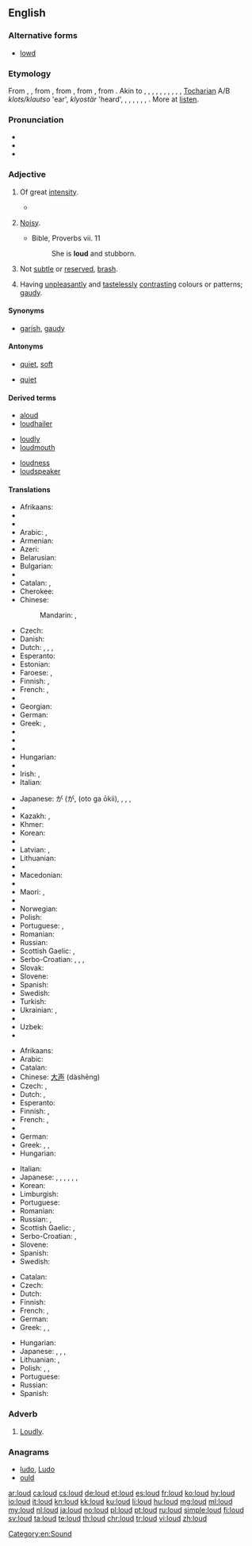 {{also|Loud}}
==English==

===Alternative forms===
* [[lowd]] {{qualifier|obsolete}}

===Etymology===
From {{etyl|enm|en}} {{term|loud|lang=enm}}, {{term|lud|lang=enm}}, from {{etyl|ang|en}} {{m|ang|hlūd||loud, noisy, sounding, sonorous}}, from {{etyl|gem-pro|en}} {{m|gem-pro|*hlūþaz||heard}}, from {{etyl|ine-pro|en}} {{m|ine-pro|*ḱlewtos||heard, famous}}, from {{etyl|ine-pro|en}} {{m|ine-pro|*ḱlew-||to hear}}. Akin to {{etyl|sco|-}} {{term|loud|lang=sco}}, {{term|lowd||loud|lang=sco}}, {{etyl|fy|-}} {{term|lûd||loud|lang=fy}}, {{etyl|nl|-}} {{term|luid||loud|lang=nl}}, {{etyl|nds|-}} {{term|lud||loud|lang=nds}}, {{etyl|de|-}} {{term|laut||loud|lang=de}}, {{etyl|ga|-}} {{term|clú||repute|lang=ga}}, {{etyl|cy|-}} {{term|clywed||heard|lang=cy}}, {{term|clod||praise|lang=cy}}, {{etyl|la|-}} {{term|inclutus||famous|lang=la}}, [[Tocharian]] A/B ''klots/klautso'' 'ear', ''klyostär'' 'heard', {{etyl|grc|-}} {{term|κλυτός||famous|tr=klútós|lang=grc}}, {{etyl|sq|-}} {{term|quaj||to name, call|lang=sq}}, {{term|shquar||famous, notorious|lang=sq}}, {{etyl|xcl|-}} {{term|լու|tr=lu||the act of hearing|lang=xcl}}, {{etyl|cu|-}} {{term|слава||glory|tr=slava|lang=cu}}, {{term|слово||word|tr=slovo|lang=cu}}, {{etyl|sa|-}} {{term|श्रव||glory|tr=śráva|lang=sa}}. More at [[listen]].

===Pronunciation===
* {{IPA|/laʊd/}}
* {{audio|en-us-loud.ogg|Audio (US)|lang=en}}
* {{rhymes|aʊd}}

===Adjective===
{{en-adj|er}}

# {{context|of a sound|lang=en}} Of great [[intensity]].
#* {{quote-book|year=1898|author={{w|Winston Churchill (novelist)|Winston Churchill}}
|title={{w|The Celebrity}}|chapter=4
|passage=Mr. Cooke at once began a tirade against the residents of Asquith for permitting a sandy and generally disgraceful condition of the roads. So roundly did he vituperate the inn management in particular, and with such a '''loud''' flow of words, that I trembled lest he should be heard on the veranda.}}
#: {{usex|lang=en|Turn that music down; it's too '''loud.'''}}
# {{context|of a person, thing, event, etc.|lang=en}} [[noisy|Noisy]].
#* Bible, Proverbs vii. 11
#*: She is '''loud''' and stubborn.
#: {{usex|lang=en|a '''loud''' party that went on all night}}
# {{context|of a person, event, etc.|lang=en}} Not [[subtle]] or [[reserved]], [[brash]].
# {{context|of clothing, decorations, etc.|lang=en}} Having [[unpleasant]]ly and [[tasteless]]ly [[contrast]]ing colours or patterns; [[gaudy]].
#: {{usex|lang=en|a '''loud''' style of dress;&nbsp; '''loud colors'''}}

====Synonyms====
* {{sense|of clothing, etc}} [[garish]], [[gaudy]]

====Antonyms====
* {{sense|sound}} [[quiet]], [[soft]]
* {{sense|person}} [[quiet]]

====Derived terms====
{{rel-top3|Terms derived from ''loud'' (adjective)}}
* [[aloud]]
* [[loudhailer]]
{{rel-mid3}}
* [[loudly]]
* [[loudmouth]]
{{rel-mid3}}
* [[loudness]]
* [[loudspeaker]]
{{rel-bottom}}

====Translations====
{{trans-top|of a sound}}
* Afrikaans: {{t|af|hard}}
* {{trreq|sq}}
* {{trreq|am}}
* Arabic: {{qualifier|indefinite}} {{t|ar|عالٍ|tr=ʿālin}}, {{qualifier|definite}} {{t|ar|عالي|tr=al-ʿāliyy|alt=العالي}}
* Armenian: {{t+|hy|բարձր|tr=barjr}}
* Azeri: {{t+|az|uca}}
* Belarusian: {{t|be|гучны|tr=húčny|sc=Cyrl}}
* Bulgarian: {{t+|bg|гръмък|tr=grǎ̀mǎk|sc=Cyrl}}
* {{trreq|my}}
* Catalan: {{t+|ca|fort}}, {{t+|ca|alt}}
* Cherokee: {{t|chr|ᎠᏍᏓᏯ|tr=asdaya|sc=Cher}}
* Chinese:
*: Mandarin: {{t|cmn|大聲|alt=大聲的|sc=Hani}}, {{t+|cmn|大声|tr=dàshēng de|alt=大声的|sc=Hani}}
* Czech: {{t+|cs|hlasitý}}
* Danish: {{t+|da|høj}}
* Dutch: {{t+|nl|luid}}, {{t+|nl|luide}}, {{t+|nl|hard}}, {{t+|nl|harde}}
* Esperanto: {{t|eo|laŭta}}
* Estonian: {{t|et|vali}}
* Faroese: {{t|fo|høgur}}, {{t|fo|harður}}
* Finnish: {{t+|fi|äänekäs}}, {{t|fi|kovalla}}
* French: {{t+|fr|fort|m}}, {{t+|fr|forte|f}}
* {{trreq|gl}}
* Georgian: {{t|ka|ხმამაღალი|tr=xmamaḡali|sc=Geor}}
* German: {{t+|de|laut}}
* Greek: {{t+|el|ηχηρός|m|tr=ikhiros}}, {{t+|el|δυνατός|m|tr=dinatos}}
* {{trreq|gu}}
* {{trreq|he}}
* {{trreq|hi}}
* Hungarian: {{t+|hu|hangos}}
* {{trreq|io}}
* Irish: {{t+|ga|ard}}, {{t|ga|glórach}}
* Italian: {{t+|it|forte|m|f}}
{{trans-mid}}
* Japanese: {{l|ja|音}}が{{l|ja|大きい}} ({{l|ja|おと}}が{{l|ja|おおきい}}, (oto ga ōkii), {{qualifier|of a voice}} {{t+|ja|大声|tr=[[おおごえ]], ōgoe|sc=Jpan}}, {{t|ja|騒々しい|tr=[[そうぞうしい]], sōzōshii|sc=Jpan}}, {{t|ja|喧しい|tr=[[やかましい]], yakamashii|sc=Jpan}}, {{t|ja|煩い|tr=[[うるさい]], urusai|sc=Jpan}}
* {{trreq|kn}}
* Kazakh: {{t|kk|қатты|tr=qattı|sc=Cyrl}}, {{t|kk|сартыл|tr=sartıl|sc=Cyrl}}
* Khmer: {{t+|km|ខ្លាំង|tr=klang|sc=Khmr}}
* Korean: {{t+|ko|시끄럽다|tr=sikkeureopda|sc=Kore}}
* {{trreq|ku}}
* Latvian: {{t|lv|skaļš}}, {{t|lv|skanīgs}}
* Lithuanian: {{t|lt|garsus}}
* {{trreq|lb}}
* Macedonian: {{t|mk|гласен|tr=glásen|sc=Cyrl}}
* {{trreq|mt}}
* Maori: {{t|mi|tīhoihoi}}, {{t|mi|tīwerawera}}
* {{trreq|mwl}}
* Norwegian: {{t|no|høy}}
* Polish: {{t+|pl|głośny}}
* Portuguese: {{t+|pt|alto|m}}, {{t+|pt|alta|f}}
* Romanian: {{t+|ro|tare}}
* Russian: {{t+|ru|громкий|tr=grómkij}}
* Scottish Gaelic: {{t|gd|faramach}}, {{t|gd|fuaimneach}}
* Serbo-Croatian: {{t|sh|glȁsan}}, {{t|sh|bȕčan}}, {{t|sh|гласан}}, {{t|sh|бучан}}
* Slovak: {{t|sk|hlasný}}
* Slovene: {{t+|sl|glasen}}
* Spanish: {{t+|es|fuerte|m|f}}
* Swedish: {{t+|sv|hög}}
* Turkish: {{t+|tr|yüksek}}
* Ukrainian: {{t|uk|голосний|tr=holósnyj|sc=Cyrl}}, {{t|uk|гучний|tr=húčnyj|sc=Cyrl}}
* {{trreq|ur}}
* Uzbek: {{t|uz|qichqiroq}}
* {{trreq|vo}}
{{trans-bottom}}

{{trans-top|noisy}}
* Afrikaans: {{t|af|hard}}
* Arabic: {{t|ar|عالي|tr=ʕāli}}
* Catalan: {{t|ca|estrident}}
* Chinese: [[大声]] (dàshēng)
* Czech: {{t+|cs|hlasitý}}, {{t|cs|hlučný}}
* Dutch: {{t+|nl|luidruchtig}}, {{t+|nl|luidruchtige}}
* Esperanto: {{t|eo|brua}}
* Finnish: {{t+|fi|äänekäs}}, {{t+|fi|kovaääninen}}
* French: {{t+|fr|bruyant|m}}, {{t+|fr|bruyante|f}}
* {{trreq|ka}}
* German: {{t+|de|laut}}
* Greek: {{t+|el|θορυβώδης|m|tr=θorivodis}}, {{t+|el|βροντερός|m|tr=vronteros}}, {{t+|el|βροντώδης|m|tr=vrontodis}}
* Hungarian: {{t+|hu|hangos}}
{{trans-mid}}
* Italian: {{t+|it|rumoroso|m}}
* Japanese: {{t|ja|煩い|tr=[[うるさい]], [[urusai]]|sc=Jpan}}, {{t+|ja|姦しい|tr=[[かしましい]], [[kashimashii]]|sc=Jpan}}, {{t|ja|囂しい|tr=[[かまびすしい]], [[kamabisushii]]|sc=Jpan}}, {{t|ja|騒がしい|tr=[[さわがしい]], [[sawagashii]]|sc=Jpan}}, {{t|ja|騒々しい|tr=[[そうぞうしい]], [[sōzōshii]]|sc=Jpan}}, {{t|ja|騒然|tr=[[そうぜん]], [[sōzen]]|sc=Jpan}}, {{t|ja|喧しい|tr=[[やかましい]], [[yakamashii]]|sc=Jpan}}
* Korean: {{t|ko|시끄러운|tr=sikkeureoun}}
* Limburgish: {{t+|li|helle}}
* Portuguese: {{t+|pt|barulhento}}
* Romanian: {{t+|ro|gălăgios}}
* Russian: {{t+|ru|громкий|tr=grómkij}}, {{t+|ru|шумный|tr=šúmnyj}}
* Scottish Gaelic: {{t|gd|faramach}}, {{t|gd|fuaimneach}}
* Serbo-Croatian: {{t|sh|glȁsan}}, {{t|sh|bȕčan}}
* Slovene: {{t|sl|hrupen}}
* Spanish: {{t+|es|ruidoso}}
* Swedish: {{t+|sv|ljudlig}}
{{trans-bottom}}

{{trans-top|of a colour, clothing, etc.}}
* Catalan: {{t|ca|cridaner}}
* Czech: {{t|cs|křiklavý}}
* Dutch: {{t+|nl|vloekend}}
* Finnish: {{t|fi|räikeä}}
* French: {{t+|fr|voyant|m}}, {{t+|fr|voyante|f}}
* German: {{t+|de|grell}}
* Greek: {{t+|el|φανταχτερός|m|tr=fantakhteros}}, {{t+|el|χτυπητός|m|tr=khtipitos}}, {{t+|el|κραυγαλέος|m|tr=kravgaleos}}
{{trans-mid}}
* Hungarian: {{t+|hu|harsány}}
* Japanese: {{t|ja|派手|alt=派手な|tr=はでな, hade na|sc=Jpan}}, {{t+|ja|けばけばしい|tr=[[kebakebashii]]|sc=Jpan}}, {{t|ja|どぎつい|tr=[[dogitsui]]|sc=Jpan}}, {{t|ja|毒々しい|tr=[[どくどくしい]], [[dokudokushii]]|sc=Jpan}}
* Lithuanian: {{t|lt|rėksmingas|m}}, {{t|lt|rėksminga|f}}
* Polish: {{t+|pl|krzykliwy|m}}, {{t|pl|krzykliwa|f}}, {{t|pl|krzykliwe}}
* Portuguese: {{t+|pt|berrante}}
* Russian: {{t+|ru|кричащий|tr=kričáš'ij}}
* Spanish: {{t|es|chillón|m}}
{{trans-bottom}}

===Adverb===
{{en-adv}}

# [[loudly|Loudly]].

===Anagrams===
* [[ludo#English|ludo]], [[Ludo#English|Ludo]]
* [[ould#English|ould]]

[[Category:en:Sound]]

[[ar:loud]]
[[ca:loud]]
[[cs:loud]]
[[de:loud]]
[[et:loud]]
[[es:loud]]
[[fr:loud]]
[[ko:loud]]
[[hy:loud]]
[[io:loud]]
[[it:loud]]
[[kn:loud]]
[[kk:loud]]
[[ku:loud]]
[[li:loud]]
[[hu:loud]]
[[mg:loud]]
[[ml:loud]]
[[my:loud]]
[[nl:loud]]
[[ja:loud]]
[[no:loud]]
[[pl:loud]]
[[pt:loud]]
[[ru:loud]]
[[simple:loud]]
[[fi:loud]]
[[sv:loud]]
[[ta:loud]]
[[te:loud]]
[[th:loud]]
[[chr:loud]]
[[tr:loud]]
[[vi:loud]]
[[zh:loud]]